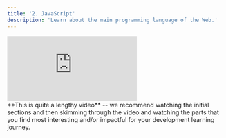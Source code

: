 ```yaml
---
title: '2. JavaScript'
description: 'Learn about the main programming language of the Web.'
---
```


<iframe
  className="w-full aspect-video rounded-lg"
  src="https://www.youtube.com/embed/jS4aFq5-91M"
  title="ZBD Dev - JavaScript"
  frameborder="0"
  allow="accelerometer; autoplay; clipboard-write; encrypted-media; gyroscope; picture-in-picture"
  allowfullscreen
></iframe>

<br />
<Tip>**This is quite a lengthy video** -- we recommend watching the initial sections and then skimming through the video and watching the parts that you find most interesting and/or impactful for your development learning journey.</Tip>